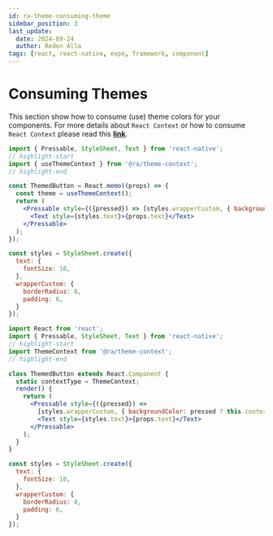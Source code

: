 ```yaml
---
id: ra-theme-consuming-theme
sidebar_position: 3
last_update:
  date: 2024-09-24
  author: Redon Alla
tags: [react, react-native, expo, framework, component]
---
```


# Consuming Themes

This section show how to consume (use) theme colors for your components.
For more details about `React Context` or how to consume `React Context` please read  this **[link](https://reactjs.org/docs/context.html)**.


<Tabs>
<TabItem value="function-component" label="Function Component" default>

```jsx showLineNumbers
import { Pressable, StyleSheet, Text } from 'react-native';
// highlight-start
import { useThemeContext } from '@ra/theme-context';
// highlight-end

const ThemedButton = React.memo((props) => {
  const theme = useThemeContext();
  return (
    <Pressable style={({pressed}) => [styles.wrapperCustom, { backgroundColor: pressed ? theme.dark : theme.primary }]}>
      <Text style={styles.text}>{props.text}</Text>
    </Pressable>
  );
});

const styles = StyleSheet.create({
  text: {
    fontSize: 16,
  },
  wrapperCustom: {
    borderRadius: 8,
    padding: 6,
  }
});
```
</TabItem>
<TabItem value="class-component" label="Class Component">

```jsx showLineNumbers
import React from 'react';
import { Pressable, StyleSheet, Text } from 'react-native';
// highlight-start
import ThemeContext from '@ra/theme-context';
// highlight-end

class ThemedButton extends React.Component {
  static contextType = ThemeContext;
  render() {
    return (
      <Pressable style={({pressed}) =>
        [styles.wrapperCustom, { backgroundColor: pressed ? this.context.colors.dark : this.context.colors.primary }]}>
        <Text style={styles.text}>{props.text}</Text>
      </Pressable>
    );
  }
}

const styles = StyleSheet.create({
  text: {
    fontSize: 16,
  },
  wrapperCustom: {
    borderRadius: 8,
    padding: 6,
  }
});
```

</TabItem>
</Tabs>